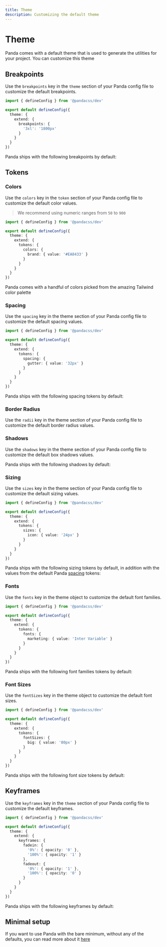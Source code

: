 ```yaml
---
title: Theme
description: Customizing the default theme
---
```


# Theme

Panda comes with a default theme that is used to generate the utilities for your project. You can customize this theme

## Breakpoints

Use the `breakpoints` key in the `theme` section of your Panda config file to customize the default breakpoints.

```ts filename="panda.config.ts"
import { defineConfig } from '@pandacss/dev'

export default defineConfig({
  theme: {
    extend: {
      breakpoints: {
        '3xl': '1800px'
      }
    }
  }
})
```

Panda ships with the following breakpoints by default:

<TokenDocs type="breakpoints" />

## Tokens

### Colors

Use the `colors` key in the `token` section of your Panda config file to customize the default color values.

> We recommend using numeric ranges from `50` to `900`

```ts filename="panda.config.ts"
import { defineConfig } from '@pandacss/dev'

export default defineConfig({
  theme: {
    extend: {
      tokens: {
        colors: {
          brand: { value: '#EA8433' }
        }
      }
    }
  }
})
```

Panda comes with a handful of colors picked from the amazing Tailwind color palette

<TokenDocs type="colors" />

### Spacing

Use the `spacing` key in the theme section of your Panda config file to customize the default spacing values.

```ts filename="panda.config.ts"
import { defineConfig } from '@pandacss/dev'

export default defineConfig({
  theme: {
    extend: {
      tokens: {
        spacing: {
          gutter: { value: '32px' }
        }
      }
    }
  }
})
```

Panda ships with the following spacing tokens by default:

<TokenDocs type="spacing" />

### Border Radius

Use the `radii` key in the theme section of your Panda config file to customize the default border radius values.

<TokenDocs type="radii" />

### Shadows

Use the `shadows` key in the theme section of your Panda config file to customize the default box shadows values.

Panda ships with the following shadows by default:

<TokenDocs type="shadows" />

### Sizing


Use the `sizes` key in the theme section of your Panda config file to customize the default sizing values.

```ts filename="panda.config.ts"
import { defineConfig } from '@pandacss/dev'

export default defineConfig({
  theme: {
    extend: {
      tokens: {
        sizes: {
          icon: { value: '24px' }
        }
      }
    }
  }
})
```

Panda ships with the following sizing tokens by default, in addition with the values from the default Panda [spacing](#spacing) tokens:

<TokenDocs type="sizing" />

### Fonts

Use the `fonts` key in the theme object to customize the default font families.

```ts filename="panda.config.ts"
import { defineConfig } from '@pandacss/dev'

export default defineConfig({
  theme: {
    extend: {
      tokens: {
        fonts: {
          marketing: { value: 'Inter Variable' }
        }
      }
    }
  }
})
```

Panda ships with the following font families tokens by default:

<TokenDocs type="fonts" />

### Font Sizes

Use the `fontSizes` key in the theme object to customize the default font sizes.

```ts filename="panda.config.ts"
import { defineConfig } from '@pandacss/dev'

export default defineConfig({
  theme: {
    extend: {
      tokens: {
        fontSizes: {
          big: { value: '80px' }
        }
      }
    }
  }
})
```

Panda ships with the following font size tokens by default:

<TokenDocs type="fontSizes" />

## Keyframes

Use the `keyframes` key in the `theme` section of your Panda config file to customize the default keyframes.

```ts filename="panda.config.ts"
import { defineConfig } from '@pandacss/dev'

export default defineConfig({
  theme: {
    extend: {
      keyframes: {
        fadein: {
          '0%': { opacity: '0' },
          '100%': { opacity: '1' }
        },
        fadeout: {
          '0%': { opacity: '1' },
          '100%': { opacity: '0' }
        }
      }
    }
  }
})
```

Panda ships with the following keyframes by default:

<TokenDocs type="keyframes" />

## Minimal setup

If you want to use Panda with the bare minimum, without any of the defaults, you can read more about it [here](/docs/guides/minimal-setup)
